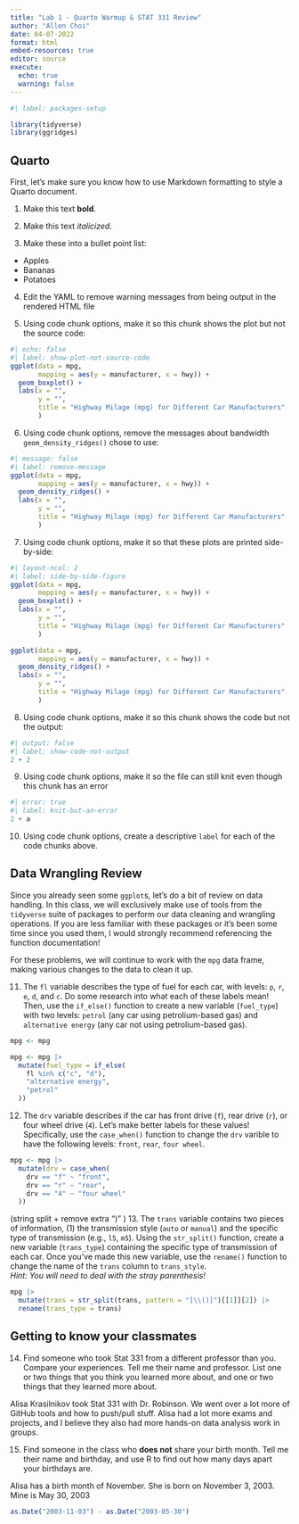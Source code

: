 ```yaml
---
title: "Lab 1 - Quarto Warmup & STAT 331 Review"
author: "Allen Choi"
date: 04-07-2022
format: html
embed-resources: true
editor: source
execute: 
  echo: true
  warning: false
---
```


```r
#| label: packages-setup

library(tidyverse)
library(ggridges)
```

## Quarto

First, let's make sure you know how to use Markdown formatting to style a Quarto document.

1.  Make this text **bold**.

2.  Make this text *italicized*.

3.  Make these into a bullet point list:

-   Apples
-   Bananas
-   Potatoes

4.  Edit the YAML to remove warning messages from being output in the rendered HTML file

5.  Using code chunk options, make it so this chunk shows the plot but not the source code:

```r
#| echo: false
#| label: show-plot-not-source-code
ggplot(data = mpg, 
       mapping = aes(y = manufacturer, x = hwy)) + 
  geom_boxplot() +
  labs(x = "",
       y = "", 
       title = "Highway Milage (mpg) for Different Car Manufacturers"
       )
```

6.  Using code chunk options, remove the messages about bandwidth `geom_density_ridges()` chose to use:

```r
#| message: false
#| label: remove-message
ggplot(data = mpg, 
       mapping = aes(y = manufacturer, x = hwy)) + 
  geom_density_ridges() +
  labs(x = "",
       y = "", 
       title = "Highway Milage (mpg) for Different Car Manufacturers"
       )
```

7.  Using code chunk options, make it so that these plots are printed side-by-side:

```r
#| layout-ncol: 2
#| label: side-by-side-figure
ggplot(data = mpg, 
       mapping = aes(y = manufacturer, x = hwy)) + 
  geom_boxplot() +
  labs(x = "",
       y = "", 
       title = "Highway Milage (mpg) for Different Car Manufacturers"
       )

ggplot(data = mpg, 
       mapping = aes(y = manufacturer, x = hwy)) + 
  geom_density_ridges() +
  labs(x = "",
       y = "", 
       title = "Highway Milage (mpg) for Different Car Manufacturers"
       )

```

8.  Using code chunk options, make it so this chunk shows the code but not the output:

```r
#| output: false
#| label: show-code-not-output
2 + 2
```

9.  Using code chunk options, make it so the file can still knit even though this chunk has an error

```r
#| error: true
#| label: knit-but-an-error
2 + a
```

10. Using code chunk options, create a descriptive `label` for each of the code chunks above.

## Data Wrangling Review

Since you already seen some `ggplot`s, let's do a bit of review on data handling. In this class, we will exclusively make use of tools from the `tidyverse` suite of packages to perform our data cleaning and wrangling operations. If you are less familiar with these packages or it's been some time since you used them, I would strongly recommend referencing the function documentation!

For these problems, we will continue to work with the `mpg` data frame, making various changes to the data to clean it up.

11. The `fl` variable describes the type of fuel for each car, with levels: `p`, `r`, `e`, `d`, and `c`. Do some research into what each of these labels mean! Then, use the `if_else()` function to create a new variable (`fuel_type`) with two levels: `petrol` (any car using petrolium-based gas) and `alternative energy` (any car not using petrolium-based gas).

```r
mpg <- mpg

mpg <- mpg |> 
  mutate(fuel_type = if_else(
    fl %in% c("c", "d"),
    "alternative energy",
    "petrol"
  ))
```

12. The `drv` variable describes if the car has front drive (`f`), rear drive (`r`), or four wheel drive (`4`). Let's make better labels for these values! Specifically, use the `case_when()` function to change the `drv` varible to have the following levels: `front`, `rear`, `four wheel`.

```r
mpg <- mpg |> 
  mutate(drv = case_when(
    drv == "f" ~ "front",
    drv == "r" ~ "rear",
    drv == "4" ~ "four wheel"
  ))
```

(string split + remove extra ")" ) 13. The `trans` variable contains two pieces of information, (1) the transmission style (`auto` or `manual`) and the specific type of transmission (e.g., `l5`, `m5`). Using the `str_split()` function, create a new variable (`trans_type`) containing the specific type of transmission of each car. Once you've made this new variable, use the `rename()` function to change the name of the `trans` column to `trans_style`.\
*Hint: You will need to deal with the stray parenthesis!*

```r
mpg |> 
  mutate(trans = str_split(trans, pattern = "[\\()]")[[1]][2]) |> 
  rename(trans_type = trans)
```

## Getting to know your classmates

14. Find someone who took Stat 331 from a different professor than you. Compare your experiences. Tell me their name and professor. List one or two things that you think you learned more about, and one or two things that they learned more about.

Alisa Krasilnikov took Stat 331 with Dr. Robinson. We went over a lot more of GitHub tools and how to push/pull stuff. Alisa had a lot more exams and projects, and I believe they also had more hands-on data analysis work in groups.

15. Find someone in the class who **does not** share your birth month. Tell me their name and birthday, and use R to find out how many days apart your birthdays are.

Alisa has a birth month of November. She is born on November 3, 2003. Mine is May 30, 2003

```r
as.Date("2003-11-03") - as.Date("2003-05-30")
```
